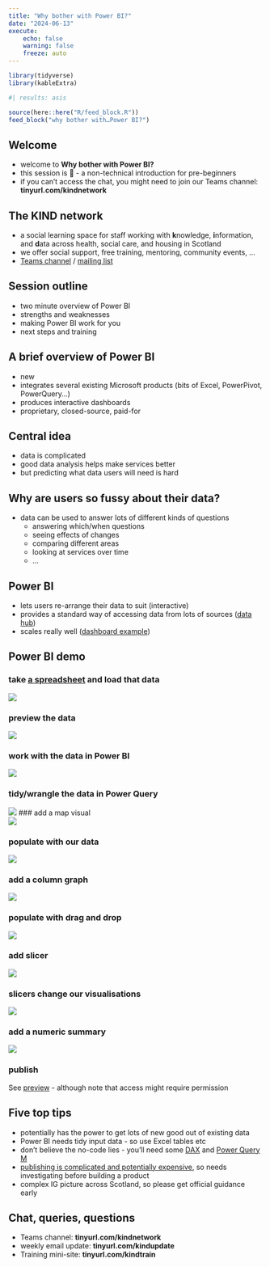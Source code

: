 ---
title: "Why bother with Power BI?"
date: "2024-06-13"
execute: 
    echo: false
    warning: false
    freeze: auto
---

```{r}
library(tidyverse)
library(kableExtra)
```


```{r}
#| results: asis

source(here::here("R/feed_block.R"))
feed_block("why bother with…Power BI?")

```

## Welcome

-   welcome to **Why bother with Power BI?**
-   this session is 🥬 - a non-technical introduction for pre-beginners
-   if you can't access the chat, you might need to join our Teams channel: **tinyurl.com/kindnetwork**

## The KIND network

-   a social learning space for staff working with **k**nowledge, **i**nformation, and **d**ata across health, social care, and housing in Scotland
-   we offer social support, free training, mentoring, community events, ...
-   [Teams channel](https://teams.microsoft.com/l/team/19%3AQZ7-PbFVcziG2piHLt1_ifey3I2cwFL0yBuTSS8vVao1%40thread.tacv2/conversations?groupId=106d08f3-9026-40e2-b3c7-87cd87304d58&tenantId=10efe0bd-a030-4bca-809c-b5e6745e499a) / [mailing list](https://forms.office.com/pages/responsepage.aspx?id=veDvEDCgykuAnLXmdF5JmpopIZB9ynRJnrPUHVFccipURjM2NkZJUkhGOFlQRjQxRFhVUTgwT0UwVyQlQCN0PWcu)

## Session outline

-   two minute overview of Power BI
-   strengths and weaknesses
-   making Power BI work for you
-   next steps and training

## A brief overview of Power BI

-   new
-   integrates several existing Microsoft products (bits of Excel, PowerPivot, PowerQuery...)
-   produces interactive dashboards
-   proprietary, closed-source, paid-for

## Central idea

-   data is complicated
-   good data analysis helps make services better
-   but predicting what data users will need is hard

## Why are users so fussy about their data?

-   data can be used to answer lots of different kinds of questions
    -   answering which/when questions
    -   seeing effects of changes
    -   comparing different areas
    -   looking at services over time
    -   ...

## Power BI

-   lets users re-arrange their data to suit (interactive)
-   provides a standard way of accessing data from lots of sources ([data hub](https://app.powerbi.com/view?r=eyJrIjoiODMwNjRjMGMtZDhhZC00ZjQzLTgzYWItZTA3ZWM0ZDcyOGY2IiwidCI6IjUwZjYwNzFmLWJiZmUtNDAxYS04ODAzLTY3Mzc0OGU2MjllMiIsImMiOjh9))
-   scales really well ([dashboard example](https://app.powerbi.com/view?r=eyJrIjoiODJjOGE3ZDUtM2ViNy00YjBlLTllMjktOTNjZjlkODJhODU4IiwidCI6ImU3YTEzYWVhLTk0MzctNGRiNy1hMjJiLWNmYWE0Y2UzM2I2ZSJ9))

## Power BI demo

### take [a spreadsheet](data/gp_pract.xlsx) and load that data </br>
![](images/clipboard-1773606480.png) 

### preview the data </br>
![](images/clipboard-3750020719.png)

### work with the data in Power BI </br> 
![](images/clipboard-887422480.png)

### tidy/wrangle the data in Power Query </br> 
![](images/clipboard-2135432491.png)
### add a map visual </br> 
![](images/clipboard-4289264945.png)

### populate with our data </br> 
![](images/clipboard-4285049290.png)

### add a column graph </br> 
![](images/clipboard-4221248636.png)

### populate with drag and drop </br> 
![](images/clipboard-1883827365.png)

### add slicer </br> 
![](images/clipboard-1767130583.png) 

### slicers change our visualisations </br> 
![](images/clipboard-2628441850.png)

### add a numeric summary </br> 
![](images/clipboard-3093070697.png)

### publish
See [preview](https://app.powerbi.com/groups/me/reports/3fef0f33-7d64-47b8-9e1c-ae0129db6720/ReportSection?experience=power-bi) - although note that access might require permission

## Five top tips

- potentially has the power to get lots of new good out of existing data
- Power BI needs tidy input data - so use Excel tables etc
- don't believe the no-code lies - you'll need some [DAX](https://learn.microsoft.com/en-us/dax/) and [Power Query M](https://learn.microsoft.com/en-us/powerquery-m/)
- [publishing is complicated and potentially expensive](https://www.microsoft.com/en-us/power-platform/products/power-bi/pricing), so needs investigating before building a product
- complex IG picture across Scotland, so please get official guidance early

## Chat, queries, questions

-   Teams channel: **tinyurl.com/kindnetwork**
-   weekly email update: **tinyurl.com/kindupdate**
-   Training mini-site: **tinyurl.com/kindtrain**
